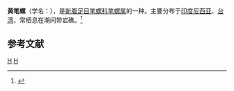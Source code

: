 {{Speciesbox
| taxon = Nebularia pellisserpentis
| binomial_authority = {{tsl|en|Lovell Augustus Reeve|洛弗爾·奧古斯都·里夫|Reeve}}, 1844
| image = Naturalis Biodiversity Center - ZMA.MOLL.23752 - Mitra pellisserpentis Reeve, 1844 - Mitridae - Mollusc shell.jpeg
}}
'''黄笔螺'''（学名：''{{lang|la|Mitra pellisserpentis}}''），是[[新腹足目|新腹足目]][[笔螺科|笔螺科]][[笔螺属|笔螺属]]的一种。主要分布于[[印度尼西亚|印度尼西亚]]、[[台湾|台湾]]，常栖息在潮间带岩礁。<ref>{{cite web|url=http://shell.sinica.edu.tw/chinese/shellbase_detail.php?science_no=1201|title=国际贝库：黄笔螺|publisher=台湾贝类资料库|accessdate=2009-08-11|archive-date=2016-03-04|archive-url=https://web.archive.org/web/20160304111740/http://shell.sinica.edu.tw/chinese/shellbase_detail.php?science_no=1201|dead-url=no}}</ref>

== 参考文献 ==
{{reflist}}
{{taxonbar}}
[[Category:_1844年描述的动物|H]]
[[Category:圆笔螺属|H]]